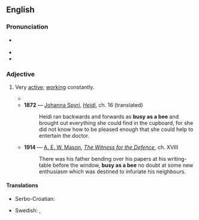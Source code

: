 ==English==

===Pronunciation===
* {{a|US}} {{IPA|/ˈbɪziæzəˈbiː/|lang=en}}
* {{audio|En-au-busy as a bee.ogg|Audio (AU)|lang=en}}
* {{rhymes|iː|lang=en}}

===Adjective===
{{en-adj|-}}

# {{lb|en|simile}} Very [[active]]; [[work]]ing constantly.
#* {{quote-text|lang=en|year=1811|author={{w|Jane Austen}}|title=[[s:Sense and Sensibility|Sense and Sensibility]]|chapter=26|passage=Lord, I have been as '''busy as a bee''' ever since dinner!}}
#* '''1872''' — [[w:Johanna Spyri|Johanna Spyri]], ''[[s:Heidi|Heidi]]'', ch. 16 (translated)
#*: Heidi ran backwards and forwards as '''busy as a bee''' and brought out everything she could find in the cupboard, for she did not know how to be pleased enough that she could help to entertain the doctor.
#* '''1914''' — [[w:A. E. W. Mason|A. E. W. Mason]], ''[[s:The Witness for the Defence|The Witness for the Defence]]'', ch. XVIII
#*: There was his father bending over his papers at his writing-table before the window, '''busy as a bee''' no doubt at some new enthusiasm which was destined to infuriate his neighbours.

====Translations====
{{trans-top|working constantly}}
* Serbo-Croatian: {{t|sh|marljiv kao pčelica}}
{{trans-mid}}
* Swedish: {{t|sv|flitig som en myra}}, {{t|sv|flitig som ett bi}}
{{trans-bottom}}